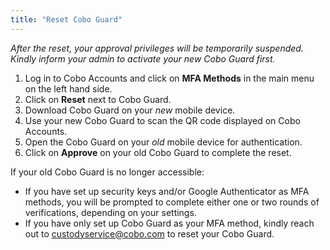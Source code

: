 ```yaml
---
title: "Reset Cobo Guard"
---
```



_After the reset, your approval privileges will be temporarily suspended. Kindly inform your admin to activate your new Cobo Guard first._

1) Log in to Cobo Accounts and click on **MFA Methods** in the main menu on the left hand side.
2) Click on **Reset** next to Cobo Guard.
3) Download Cobo Guard on your _new_ mobile device.
4) Use your new Cobo Guard to scan the QR code displayed on Cobo Accounts.
5) Open the Cobo Guard on your _old_ mobile device for authentication.
6) Click on **Approve** on your old Cobo Guard to complete the reset.

If your old Cobo Guard is no longer accessible:

- If you have set up security keys and/or Google Authenticator as MFA methods, you will be prompted to complete either one or two rounds of verifications, depending on your settings.
- If you have only set up Cobo Guard as your MFA method, kindly reach out to custodyservice@cobo.com to reset your Cobo Guard.

